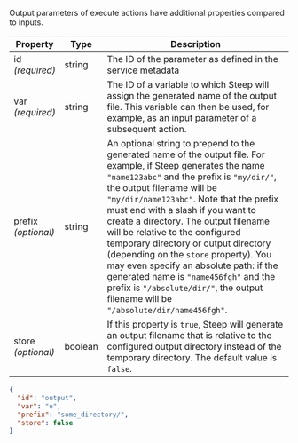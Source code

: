 
Output parameters of <DocsLink href="#execute-actions">execute actions</DocsLink> have
additional properties compared to inputs.

| Property                | Type    | Description
| ----------------------- | ------- | -----------
| id<br/>*(required)*     | string  | The ID of the parameter as defined in the <DocsLink href="#service-metadata">service metadata</DocsLink>
| var<br/>*(required)*    | string  | The ID of a variable to which Steep will assign the generated name of the output file. This variable can then be used, for example, as an input parameter of a subsequent action.
| prefix<br/>*(optional)* | string  | An optional string to prepend to the generated name of the output file. For example, if Steep generates the name `"name123abc"` and the prefix is `"my/dir/"`, the output filename will be `"my/dir/name123abc"`. Note that the prefix must end with a slash if you want to create a directory. The output filename will be relative to the <DocsLink href="#steepyaml">configured temporary directory or output directory</DocsLink> (depending on the `store` property). You may even specify an absolute path: if the generated name is `"name456fgh"` and the prefix is `"/absolute/dir/"`, the output filename will be `"/absolute/dir/name456fgh"`.
| store<br/>*(optional)*  | boolean | If this property is `true`, Steep will generate an output filename that is relative to the <DocsLink href="#steepyaml">configured output directory</DocsLink> instead of the <DocsLink href="#steepyaml">temporary directory</DocsLink>. The default value is `false`.

<CodeExample title="Example:">

```json code-example
{
  "id": "output",
  "var": "o",
  "prefix": "some_directory/",
  "store": false
}
```

</CodeExample>
